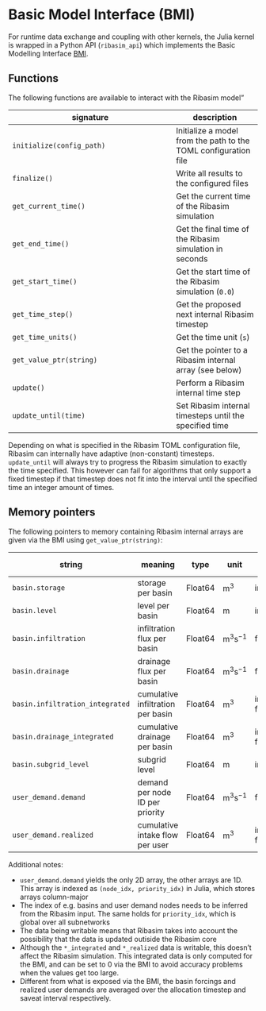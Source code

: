 # Basic Model Interface (BMI)

For runtime data exchange and coupling with other kernels, the Julia kernel is wrapped in a Python API (`ribasim_api`) which implements the Basic Modelling Interface [BMI](https://bmi-spec.readthedocs.io/en/latest/).

## Functions

The following functions are available to interact with the Ribasim model"

signature                 | description
------------------------- | -------------
`initialize(config_path)` | Initialize a model from the path to the TOML configuration file
`finalize()`              | Write all results to the configured files
`get_current_time()`      | Get the current time of the Ribasim simulation
`get_end_time()`          | Get the final time of the Ribasim simulation in seconds
`get_start_time()`        | Get the start time of the Ribasim simulation (`0.0`)
`get_time_step()`         | Get the proposed next internal Ribasim timestep
`get_time_units()`        | Get the time unit (`s`)
`get_value_ptr(string)`   | Get the pointer to a Ribasim internal array (see below)
`update()`                | Perform a Ribasim internal time step
`update_until(time)`      | Set Ribasim internal timesteps until the specified time

Depending on what is specified in the Ribasim TOML configuration file, Ribasim can internally have adaptive (non-constant) timesteps. `update_until` will always try to progress the Ribasim simulation to exactly the time specified. This however can fail for algorithms that only support a fixed timestep if that timestep does not fit into the interval until the specified time an integer amount of times.

## Memory pointers

The following pointers to memory containing Ribasim internal arrays are given via the BMI using `get_value_ptr(string)`:

string                          | meaning                                | type    | unit         | temporal type         | writable  | sorted by
------------------------------- | -------------------------------------- | ------- | ------------ | --------------------- | --------  |----------
`basin.storage`                 | storage per basin                      | Float64 | $\text{m}^3$        | instantaneous         | no        | basin node ID
`basin.level`                   | level per basin                        | Float64 | $\text{m}$          | instantaneous         | no        |  basin node ID
`basin.infiltration`            | infiltration flux per basin            | Float64 | $\text{m}^3 \text{s}^{-1}$ | forward fill          | yes       |  basin node ID
`basin.drainage`                | drainage flux per basin                | Float64 | $\text{m}^3 \text{s}^{-1}$ | forward fill          | yes       |  basin node ID
`basin.infiltration_integrated` | cumulative infiltration per basin      | Float64 | $\text{m}^3$        | integrated from start | yes       |  basin node ID
`basin.drainage_integrated`     | cumulative drainage per basin          | Float64 | $\text{m}^3$        | integrated from start | yes       |  basin node ID
`basin.subgrid_level`           | subgrid level                          | Float64 | $\text{m}$          | instantaneous         | no        |  subgrid ID
`user_demand.demand`            | demand per node ID per priority        | Float64 | $\text{m}^3 \text{s}^{-1}$ | forward fill          | yes       |  user_demand node ID, priority index
`user_demand.realized`          | cumulative intake flow per user        | Float64 | $\text{m}^3$        | integrated from start | yes       |  user_demand node ID

Additional notes:

- `user_demand.demand` yields the only 2D array, the other arrays are 1D. This array is indexed as `(node_idx, priority_idx)` in Julia, which stores arrays column-major
- The index of e.g. basins and user demand nodes needs to be inferred from the Ribasim input. The same holds for `priority_idx`, which is global over all subnetworks
- The data being writable means that Ribasim takes into account the possibility that the data is updated outiside the Ribasim core
- Although the `*_integrated` and `*_realized` data is writable, this doesn't affect the Ribasim simulation. This integrated data is only computed for the BMI, and can be set to $0$ via the BMI to avoid accuracy problems when the values get too large.
- Different from what is exposed via the BMI, the basin forcings and realized user demands are averaged over the allocation timestep and saveat interval respectively.
